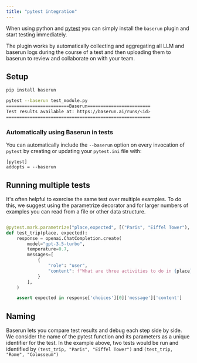 ```yaml
---
title: "pytest integration"
---
```


When using python and [pytest](https://docs.pytest.org/) you can simply install the `baserun` plugin and start testing immediately.

The plugin works by automatically collecting and aggregating all LLM and baserun logs during the course of a test and then uploading them to baserun to review and collaborate on with your team.


## Setup

```bash
pip install baserun

pytest --baserun test_module.py
========================Baserun========================
Test results available at: https://baserun.ai/runs/<id>
=======================================================
```

### Automatically using Baserun in tests
You can automatically include the `--baserun` option on every invocation of `pytest` by creating or updating your `pytest.ini` file with:

```
[pytest]
addopts = --baserun
```

## Running multiple tests

It's often helpful to exercise the same test over multiple examples. To do this, we suggest using the parametrize decorator and for larger numbers of examples you can read from a file or other data structure.

```python

@pytest.mark.parametrize("place,expected", [("Paris", "Eiffel Tower"), ("Rome", "Colosseum")])
def test_trip(place, expected):
    response = openai.ChatCompletion.create(
        model="gpt-3.5-turbo",
        temperature=0.7,
        messages=[
            {
                "role": "user",
                "content": f"What are three activities to do in {place}?"
            }
        ],
    )

    assert expected in response['choices'][0]['message']['content']
```

## Naming

Baserun lets you compare test results and debug each step side by side. We consider the name of the pytest function and its parameters as a unique identifier for the test. In the example above, two tests would be run and identified by `(test_trip, "Paris", "Eiffel Tower")` and `(test_trip, "Rome", "Colosseum")`
